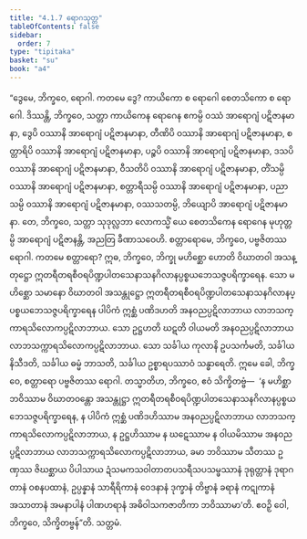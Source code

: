 ```yaml
---
title: "4.1.7 ရောဂသုတ္တ"
tableOfContents: false
sidebar:
  order: 7
type: "tipitaka"
basket: "su"
book: "a4"
---
```



<DynamicBreadcrumb />

<Division number="157" book="a4" e="ch" v="15" p="460">

<Paragraph number="922" book="a4">
“ဒွေမေ, ဘိက္ခဝေ, ရောဂါ. ကတမေ ဒွေ? ကာယိကော စ ရောဂေါ စေတသိကော စ ရောဂေါ. ဒိဿန္တိ, ဘိက္ခဝေ, သတ္တာ ကာယိကေန ရောဂေန ဧကမ္ပိ ဝဿံ အာရောဂျံ ပဋိဇာနမာနာ, ဒွေပိ ဝဿာနိ အာရောဂျံ ပဋိဇာနမာနာ, တီဏိပိ ဝဿာနိ အာရောဂျံ ပဋိဇာနမာနာ, စတ္တာရိပိ ဝဿာနိ အာရောဂျံ ပဋိဇာနမာနာ, ပဉ္စပိ ဝဿာနိ အာရောဂျံ ပဋိဇာနမာနာ, ဒသပိ ဝဿာနိ အာရောဂျံ ပဋိဇာနမာနာ, ဝီသတိပိ ဝဿာနိ အာရောဂျံ ပဋိဇာနမာနာ, တိံသမ္ပိ ဝဿာနိ အာရောဂျံ ပဋိဇာနမာနာ, စတ္တာရီသမ္ပိ ဝဿာနိ အာရောဂျံ ပဋိဇာနမာနာ, ပညာသမ္ပိ ဝဿာနိ အာရောဂျံ ပဋိဇာနမာနာ, ဝဿသတမ္ပိ, ဘိယျောပိ အာရောဂျံ ပဋိဇာနမာနာ. တေ, ဘိက္ခဝေ, သတ္တာ သုဒုလ္လဘာ လောကသ္မိံ ယေ စေတသိကေန ရောဂေန မုဟုတ္တမ္ပိ အာရောဂျံ ပဋိဇာနန္တိ, အညတြ ခီဏာသဝေဟိ.
</Paragraph>

<Paragraph number="923" book="a4">
စတ္တာရောမေ, ဘိက္ခဝေ, ပဗ္ဗဇိတဿ ရောဂါ. ကတမေ စတ္တာရော? ဣဓ, ဘိက္ခဝေ, ဘိက္ခု မဟိစ္ဆော ဟောတိ ဝိဃာတဝါ အသန္တုဋ္ဌော ဣတရီတရစီဝရပိဏ္ဍပါတသေနာသနဂိလာနပ္ပစ္စယဘေသဇ္ဇပရိက္ခာရေန. သော မဟိစ္ဆော သမာနော ဝိဃာတဝါ အသန္တုဋ္ဌော ဣတရီတရစီဝရပိဏ္ဍပါတသေနာသနဂိလာနပ္ပစ္စယဘေသဇ္ဇပရိက္ခာရေန ပါပိကံ ဣစ္ဆံ ပဏိဒဟတိ အနဝညပ္ပဋိလာဘာယ လာဘသက္ကာရသိလောကပ္ပဋိလာဘာယ. သော ဥဋ္ဌဟတိ ဃဋတိ ဝါယမတိ အနဝညပ္ပဋိလာဘာယ လာဘသက္ကာရသိလောကပ္ပဋိလာဘာယ. သော သင်္ခါယ ကုလာနိ ဥပသင်္ကမတိ, သင်္ခါယ နိသီဒတိ, သင်္ခါယ ဓမ္မံ ဘာသတိ, သင်္ခါယ ဥစ္စာရပဿာဝံ သန္ဓာရေတိ. ဣမေ ခေါ, ဘိက္ခဝေ, စတ္တာရော ပဗ္ဗဇိတဿ ရောဂါ.
</Paragraph>

<Paragraph number="924" book="a4">
တသ္မာတိဟ, ဘိက္ခဝေ, ဧဝံ သိက္ခိတဗ္ဗံ—  ‘န မဟိစ္ဆာ ဘဝိဿာမ ဝိဃာတဝန္တော အသန္တုဋ္ဌာ ဣတရီတရစီဝရပိဏ္ဍပါတသေနာသနဂိလာနပ္ပစ္စယဘေသဇ္ဇပရိက္ခာရေန, န ပါပိကံ ဣစ္ဆံ ပဏိဒဟိဿာမ အနဝညပ္ပဋိလာဘာယ လာဘသက္ကာရသိလောကပ္ပဋိလာဘာယ, န ဥဋ္ဌဟိဿာမ န ဃဋေဿာမ န ဝါယမိဿာမ အနဝညပ္ပဋိလာဘာယ လာဘသက္ကာရသိလောကပ္ပဋိလာဘာယ, ခမာ ဘဝိဿာမ သီတဿ ဥဏှဿ ဇိဃစ္ဆာယ ပိပါသာယ ဍံသမကသဝါတာတပသရီသပသမ္ဖဿာနံ ဒုရုတ္တာနံ ဒုရာဂတာနံ ဝစနပထာနံ, ဥပ္ပန္နာနံ သာရီရိကာနံ ဝေဒနာနံ ဒုက္ခာနံ တိဗ္ဗာနံ ခရာနံ ကဋုကာနံ အသာတာနံ အမနာပါနံ ပါဏဟရာနံ အဓိဝါသကဇာတိကာ ဘဝိဿာမာ’တိ. ဧဝဉှိ ဝေါ, ဘိက္ခဝေ, သိက္ခိတဗ္ဗန်”တိ.

</Paragraph>
</Division>

<Paragraph number="925" type="center" book="a4">
သတ္တမံ.
</Paragraph>